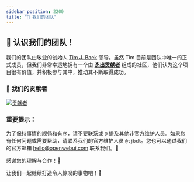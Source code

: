 ```yaml
---
sidebar_position: 2200
title: "👥 我们的团队"
---
```



<TopBanners />

## 🌟 认识我们的团队！

我们的团队由敬业的创始人 [Tim J. Baek](https://github.com/tjbck) 领导。虽然 Tim 目前是团队中唯一的正式成员，但我们非常幸运地拥有一个由 **[杰出贡献者](https://github.com/open-webui/open-webui/graphs/contributors)** 组成的社区，他们认为这个项目很有价值，并积极参与其中，推动其不断取得成功。

### 💓 我们的贡献者

<a href="https://github.com/open-webui/open-webui/graphs/contributors">
  <img
    src="https://contrib.rocks/image?repo=open-webui/open-webui"
    alt="贡献者"
  />
</a>

### 重要提示：

为了保持事情的顺畅和有序，请不要联系或 `@` 提及其他非官方维护人员。如果您有任何问题或需要帮助，请联系我们的官方维护人员 `@tjbck`。您也可以通过我们的官方邮箱 hello@openwebui.com 联系我们。📨

感谢您的理解与合作！💪


让我们一起继续打造令人惊叹的事物吧！🚀
